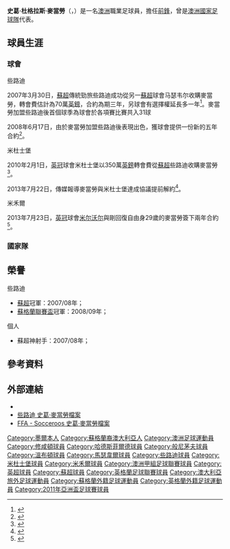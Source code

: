 {{noteta|G1=uefa|G2=蘇超|G3=英超|G4=FAcup
|T=zh-hans:斯科特·麦克唐纳; zh-hk:史葛·麥當勞;
|1=zh-hans:麦克唐纳; zh-hk:麥當勞;
|2=zh-hans:斯科特; zh-hk:史葛;
}}
{{Infobox football biography
|name               = 史葛·麥當勞<br>''Scott McDonald''
|image               = Scott McDonald-Australia.jpg
|image_size = 200
|fullname            = Scott Douglas McDonald<ref name="Hugman2010-11">{{cite book
 | editor-first = Barry J.
 | editor-last = Hugman
 | title = The PFA Footballers' Who's Who 2010–11
 | year = 2010
 | publisher = Mainstream Publishing
 | location = Edinburgh
 | isbn = 978-1-84596-601-0
 | page = 265 }}</ref>
|birth_date         = {{birth date and age|df=yes|1983|8|21}}<ref name="Hugman2010-11"/>
| cityofbirth         = [[墨爾本|墨爾本]]
| countryofbirth      = [[澳洲|澳洲]]
| height              = {{height|ft=5|in=8}}
| position            = [[前鋒_(足球)|前鋒]]
| currentclub = [[布里斯班獅吼足球俱樂部|布里斯班獅吼]]
| clubnumber = 77
| youthyears1         = 1997−1998
| youthclubs1         = {{link-en|吉普斯蘭獵鷹|Gippsland Falcons}}
| years1              = 1998−1999
| clubs1              = {{link-en|吉普斯蘭獵鷹|Gippsland Falcons}}
| caps1               = 3
| goals1              = 0
| years2              = 1999−2000
| clubs2              = {{lang|en|凯席科梅兹}}
| caps2               = 10
| goals2              = 3
| years3              = 2000−2002
| clubs3              = [[修咸頓足球會|修咸頓]]
| caps3               = 2
| goals3              = 0
| years4              = 2002
| clubs4              = → [[哈德斯菲尔德足球俱乐部|哈德斯菲尔德]] (借用)
| caps4               = 13
| goals4              = 1
| years5              = 2003
| clubs5              = → [[伯恩茅斯足球俱乐部|般尼茅夫]] (借用)
| caps5               = 7
| goals5              = 1
| years6              = 2003
| clubs6              = [[溫布頓足球會|溫布頓]]
| caps6               = 2
| goals6              = 0
| years7              = 2004−2007
| clubs7              = [[马瑟韦尔足球俱乐部|马瑟韦尔]]
| caps7               = 108
| goals7              = 42
| years8              = 2007−2010
| clubs8              = [[些路迪|些路迪]]
| caps8               = 88
| goals8              = 51
| years9              = 2010−2013
| clubs9              = [[米德尔斯堡足球俱乐部|米杜士堡]]
| caps9               = 116
| goals9              = 37
| years10             = 2013−2015
| clubs10             = [[米尔沃尔足球俱乐部|米尔沃尔]]
| caps10              = 56
| goals10             = 5
|years11              = 2015–2017
|clubs11              = [[馬瑟韋爾足球會|馬瑟韋爾]]
|caps11               = 83
|goals11              = 24
| years12 = 2017–2018
| clubs12 = [[登地聯足球會|登地聯]]
| caps12 = 34
| goals12 = 15
| years13 = 2019
| clubs13 = [[帕尔蒂克足球俱乐部|帕尔蒂克]]
| caps13 = 12
| goals13 = 6
| years14 = 2019–2020
| clubs14 = [[西部聯足球會|西部聯]]
| caps14 = 9
| goals14 = 1
| years15 = 2020–
| clubs15 = [[布里斯班獅吼足球俱樂部|布里斯班獅吼]]
| caps15 = 14
| goals15 = 6
| nationalyears1      = 1999−2000
| nationalteam1       = 澳洲U17
| nationalcaps1       = 17
| nationalgoals1      = 13
| nationalyears2      = 2001−2003
| nationalteam2       = 澳洲U20
| nationalcaps2       = 24
| nationalgoals2      = 16
| nationalyears3      = 2003−2004
| nationalteam3       = 澳洲U23
| nationalcaps3       = 3
| nationalgoals3      = 0
| nationalyears4      = 2006−2012
| nationalteam4       = [[澳洲國家足球隊|澳洲]]
| nationalcaps4       = 26
| nationalgoals4      = 0
| medaltemplates      = 
| club-update         = 
| nationalteam-update = 
}}
'''史葛·杜格拉斯·麥當勞'''（{{lang-en|'''Scott Douglas McDonald'''}}，{{bd|1983年|8月21日|catidx=McDonald, Scott}}）是一名[[澳洲|澳洲]]職業足球員，擔任[[前鋒_(足球)|前鋒]]，曾是[[澳洲國家足球隊|澳洲國家足球隊]]代表。

==球員生涯==
===球會===
;些路迪
2007年3月30日，[[蘇超|蘇超]]傳統勁旅些路迪成功從另一[[蘇超|蘇超]]球會马瑟韦尔收購麥當勞，轉會費估計為70萬[[英鎊|英鎊]]，合約為期三年，另球會有選擇權延長多一年<ref>{{cite news |language=en |url=http://news.bbc.co.uk/sport2/hi/football/teams/m/motherwell/6511631.stm |title=Celtic complete McDonald capture |publisher=''[[BBC_Sport|BBC Sport]]'' |date=2007-03-30 |accessdate=2013-12-13 |archive-date=2013-10-21 |archive-url=https://web.archive.org/web/20131021040635/http://news.bbc.co.uk/sport2/hi/football/teams/m/motherwell/6511631.stm |dead-url=no }}</ref>。麥當勞加盟些路迪後首個球季為球會於各項賽比賽共入31球

2008年6月17日，由於麥當勞加盟些路迪後表現出色，獲球會提供一份新的五年合約<ref>{{cite news |language=en |url=http://news.bbc.co.uk/sport2/hi/football/teams/c/celtic/7458530.stm |title=McDonald extends Celtic contract |publisher=''[[BBC_Sport|BBC Sport]]'' |date=2008-06-17 |accessdate=2013-12-13 |archive-date=2014-02-14 |archive-url=https://web.archive.org/web/20140214190802/http://news.bbc.co.uk/sport2/hi/football/teams/c/celtic/7458530.stm |dead-url=no }}</ref>。

;米杜士堡
2010年2月1日，[[英冠|英冠]]球會米杜士堡以350萬[[英鎊|英鎊]]轉會費從[[蘇超|蘇超]]些路迪收購麥當勞<ref>{{cite news |language=en |url=http://news.bbc.co.uk/sport2/hi/football/teams/c/celtic/8486278.stm |title=Middlesbrough and Celtic agree a deal for McDonald |publisher=''[[BBC_Sport|BBC Sport]]'' |date=2010-02-01 |accessdate=2013-12-13 |archive-date=2012-03-15 |archive-url=https://web.archive.org/web/20120315201126/http://news.bbc.co.uk/sport2/hi/football/teams/c/celtic/8486278.stm |dead-url=no }}</ref>。

2013年7月22日，傳媒報導麥當勞與米杜士堡達成協議提前解約<ref>{{cite news |language=en |url=http://www.express.co.uk/sport/football/416492/Scott-McDonald-to-leave-Middlesbrough-for-Millwall |title=Scott McDonald to leave Middlesbrough for Millwall |publisher=''Daily Express'' |date=2013-07-22 |accessdate=2013-12-13 |archive-date=2013-08-23 |archive-url=https://web.archive.org/web/20130823075645/http://www.express.co.uk/sport/football/416492/Scott-McDonald-to-leave-Middlesbrough-for-Millwall |dead-url=no }}</ref>。

;米禾爾
2013年7月23日，[[英冠|英冠]]球會[[米尔沃尔足球俱乐部|米尔沃尔]]與剛回復自由身29歲的麥當勞簽下兩年合約<ref>{{cite news |language=en |url=http://www.bbc.com/sport/0/football/23423855 |title=Scott McDonald: Middlesbrough striker moves to Millwall |publisher=''[[BBC_Sport|BBC Sport]]'' |date=2013-07-23 |accessdate=2013-12-13 |archive-date=2013-12-19 |archive-url=https://web.archive.org/web/20131219212309/http://www.bbc.com/sport/0/football/23423855 |dead-url=no }}</ref>。

===國家隊===

==榮譽==
;些路迪
* [[蘇超|蘇超]]冠軍：2007/08年；
* [[蘇格蘭聯賽盃|蘇格蘭聯賽盃]]冠軍：2008/09年；

;個人
* 蘇超神射手：2007/08年；

==參考資料==
{{reflist}}

==外部連結==
* {{soccerbase|id=27983|name=史葛·麥當勞}}
* [https://web.archive.org/web/20081114000941/http://www.celticfc.net/home/players/playerInfo/smcdonald.aspx 些路迪 史葛·麥當勞檔案]
* [http://www.footballaustralia.com.au/Socceroos/default.aspx?s=soc_player_profile&pid=226&tid=23 FFA - Socceroos 史葛·麥當勞檔案]{{Wayback|url=http://www.footballaustralia.com.au/Socceroos/default.aspx?s=soc_player_profile&pid=226&tid=23 |date=20120813013301 }}

{{蘇超神射手}}

{{DEFAULTSORT:Macdonald, Scott}}
[[Category:墨爾本人|Category:墨爾本人]]
[[Category:蘇格蘭裔澳大利亞人|Category:蘇格蘭裔澳大利亞人]]
[[Category:澳洲足球運動員|Category:澳洲足球運動員]]
[[Category:修咸頓球員|Category:修咸頓球員]]
[[Category:哈德斯菲爾德球員|Category:哈德斯菲爾德球員]]
[[Category:般尼茅夫球員|Category:般尼茅夫球員]]
[[Category:溫布頓球員|Category:溫布頓球員]]
[[Category:馬瑟韋爾球員|Category:馬瑟韋爾球員]]
[[Category:些路迪球員|Category:些路迪球員]]
[[Category:米杜士堡球員|Category:米杜士堡球員]]
[[Category:米禾爾球員|Category:米禾爾球員]]
[[Category:澳洲甲組足球聯賽球員|Category:澳洲甲組足球聯賽球員]]
[[Category:英超球員|Category:英超球員]]
[[Category:蘇超球員|Category:蘇超球員]]
[[Category:英格蘭足球聯賽球員|Category:英格蘭足球聯賽球員]]
[[Category:澳大利亞旅外足球運動員|Category:澳大利亞旅外足球運動員]]
[[Category:蘇格蘭外籍足球運動員|Category:蘇格蘭外籍足球運動員]]
[[Category:英格蘭外籍足球運動員|Category:英格蘭外籍足球運動員]]
[[Category:2011年亞洲盃足球賽球員|Category:2011年亞洲盃足球賽球員]]